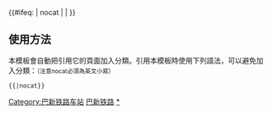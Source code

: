 {{鐵道路線|
| 模板名稱 = 巴新铁路
| 名稱 = [[巴新铁路]]
| 代表色 = #0033c9
| Logo = [[File:China Railways.svg|17px]]
| 背景顏色 = #FFFFFF
| 車站列表 = [[新邱站|新邱]] - [[白玉都站|白玉都]] - [[泊力格秋站|泊力格秋]] - [[西代海营子站|西代海营子]] - [[扣河子站|扣河子]] - [[白音昌站|白音昌]] - [[黄花塔拉站|黄花塔拉]] - [[大沁他拉站|大沁他拉]] - [[西湖站(内蒙古自治区)|西湖]] - [[清河站(内蒙古自治区)|清河]] - [[长胜站|长胜]] - [[黑鱼泡子站|黑鱼泡子]] - [[乌兰敖都站|乌兰敖都]] - [[海拉苏西站|海拉苏西]] - [[巴日图站|巴日图]] - [[乌力吉图站|乌力吉图]] - [[都希南站|都希南]] - [[大板北站|大板北]] - [[白音汉站|白音汉]] - [[沙布台西站|沙布台西]] - [[公主庙站|公主庙]] - [[新林镇站|新林镇]] - [[毡铺站|毡铺]] - [[白牛场站|白牛场]] - [[达青站|达青]] - [[巴彦乌拉站|巴彦乌拉]]

}}
<includeonly>{{#ifeq: {{{1}}} | nocat | <!--空--> | [[Category:巴新铁路车站]] }}</includeonly><noinclude>

==使用方法==
本模板會自動把引用它的頁面加入分類。引用本模板時使用下列語法，可以避免加入分類：<small>（注意nocat必須為英文小寫）</small>
 <nowiki>{{</nowiki>{{PAGENAME}}<nowiki>|nocat}}</nowiki>
[[Category:中國鐵路路線模板|巴新铁路]]
[[Category:巴新铁路车站|*]]
</noinclude>